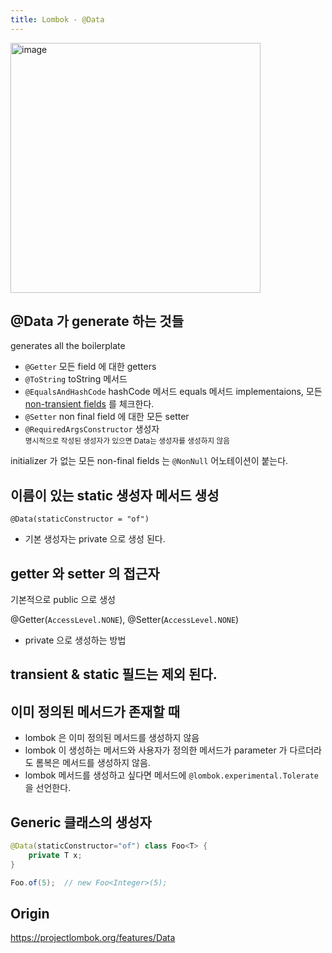 ```yaml
---
title: Lombok - @Data
---
```


<img alt="image" height="400"
     src="https://user-images.githubusercontent.com/31977543/151168472-4b2cafbc-1d85-40d8-b8e7-028c41e382af.png" />

## @Data 가 generate 하는 것들
generates all the boilerplate

- `@Getter` 모든 field 에 대한 getters
- `@ToString` toString 메서드
- `@EqualsAndHashCode` hashCode 메서드 equals 메서드 implementaions, 모든 [non-transient fields](/docs/java/transient_fields) 를 체크한다.
- `@Setter` non final field 에 대한 모든 setter
- `@RequiredArgsConstructor` 생성자 <br/>
<small> 명시적으로 작성된 생성자가 있으면 Data는 생성자를 생성하지 않음 </small>

initializer 가 없는 모든 non-final fields 는 `@NonNull` 어노테이션이 붙는다.

## 이름이 있는 static 생성자 메서드 생성
`@Data(staticConstructor = "of")`
- 기본 생성자는 private 으로 생성 된다.

## getter 와 setter 의 접근자
기본적으로 public 으로 생성

@Getter(`AccessLevel.NONE`), @Setter(`AccessLevel.NONE`)
- private 으로 생성하는 방법

## transient & static 필드는 제외 된다.

## 이미 정의된 메서드가 존재할 때
- lombok 은 이미 정의된 메서드를 생성하지 않음
- lombok 이 생성하는 메서드와 사용자가 정의한 메서드가 parameter 가 다르더라도
롬복은 메서드를 생성하지 않음.
- lombok 메서드를 생성하고 싶다면 메서드에 `@lombok.experimental.Tolerate` 을 선언한다.

## Generic 클래스의 생성자
```java
@Data(staticConstructor="of") class Foo<T> {
    private T x;
}

Foo.of(5);  // new Foo<Integer>(5);
```



Origin
---
https://projectlombok.org/features/Data



